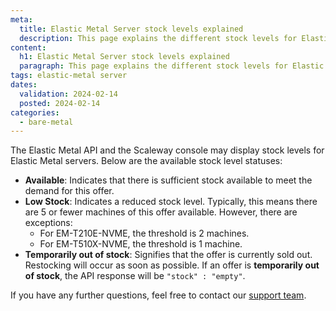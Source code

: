 ```yaml
---
meta:
  title: Elastic Metal Server stock levels explained
  description: This page explains the different stock levels for Elastic Metal servers in the API and console.
content:
  h1: Elastic Metal Server stock levels explained
  paragraph: This page explains the different stock levels for Elastic Metal servers in the API and console.
tags: elastic-metal server
dates:
  validation: 2024-02-14
  posted: 2024-02-14
categories:
  - bare-metal
---
```


The Elastic Metal API and the Scaleway console may display stock levels for Elastic Metal servers. Below are the available stock level statuses:

- **Available**: Indicates that there is sufficient stock available to meet the demand for this offer.
- **Low Stock**: Indicates a reduced stock level. Typically, this means there are 5 or fewer machines of this offer available. However, there are exceptions:
  - For EM-T210E-NVME, the threshold is 2 machines.
  - For EM-T510X-NVME, the threshold is 1 machine.
- **Temporarily out of stock**: Signifies that the offer is currently sold out. Restocking will occur as soon as possible.
  <Message type="note">
    If an offer is **temporarily out of stock**, the API response will be `"stock" : "empty"`.
  </Message>

If you have any further questions, feel free to contact our [support team](https://console.scaleway.com/support/tickets/create?for=elastic-metal/).